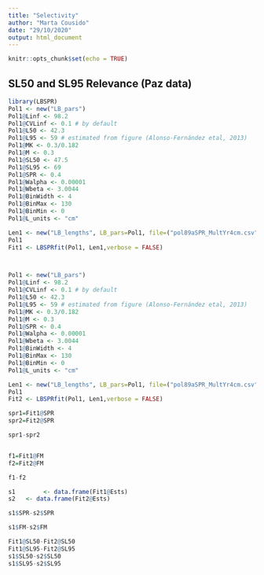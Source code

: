 ```yaml
---
title: "Selectivity"
author: "Marta Cousido"
date: "29/10/2020"
output: html_document
---
```


```r
knitr::opts_chunk$set(echo = TRUE)
```

## SL50 and SL95 Relevance (Paz data)

```r
library(LBSPR) 
Pol1 <- new("LB_pars")
Pol1@Linf <- 98.2 
Pol1@CVLinf <- 0.1 # by default
Pol1@L50 <- 42.3
Pol1@L95 <- 59 # estimated from figure (Alonso-Fernández etal, 2013)
Pol1@MK <- 0.3/0.182
Pol1@M <- 0.3 
Pol1@SL50 <- 47.5
Pol1@SL95 <- 69
Pol1@SPR <- 0.4
Pol1@Walpha <- 0.00001
Pol1@Wbeta <- 3.0044
Pol1@BinWidth <- 4
Pol1@BinMax <- 130
Pol1@BinMin <- 0
Pol1@L_units <- "cm"

Len1 <- new("LB_lengths", LB_pars=Pol1, file=("pol89aSPR_MultYr4cm.csv"), dataType="freq",header=TRUE)
Pol1
Fit1 <- LBSPRfit(Pol1, Len1,verbose = FALSE)



Pol1 <- new("LB_pars")
Pol1@Linf <- 98.2 
Pol1@CVLinf <- 0.1 # by default
Pol1@L50 <- 42.3
Pol1@L95 <- 59 # estimated from figure (Alonso-Fernández etal, 2013)
Pol1@MK <- 0.3/0.182
Pol1@M <- 0.3 
Pol1@SPR <- 0.4
Pol1@Walpha <- 0.00001
Pol1@Wbeta <- 3.0044
Pol1@BinWidth <- 4
Pol1@BinMax <- 130
Pol1@BinMin <- 0
Pol1@L_units <- "cm"

Len1 <- new("LB_lengths", LB_pars=Pol1, file=("pol89aSPR_MultYr4cm.csv"), dataType="freq",header=TRUE)
Pol1
Fit2 <- LBSPRfit(Pol1, Len1,verbose = FALSE)

spr1=Fit1@SPR
spr2=Fit2@SPR

spr1-spr2


f1=Fit1@FM
f2=Fit2@FM

f1-f2

s1        <- data.frame(Fit1@Ests)
s2   <- data.frame(Fit2@Ests)

s1$SPR-s2$SPR

s1$FM-s2$FM

Fit1@SL50-Fit2@SL50
Fit1@SL95-Fit2@SL95
s1$SL50-s2$SL50
s1$SL95-s2$SL95
```